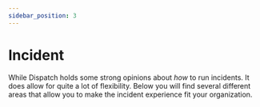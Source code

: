 ```yaml
---
sidebar_position: 3
---
```


# Incident

While Dispatch holds some strong opinions about _how_ to run incidents. It does allow for quite a lot of flexibility. Below you will find several different areas that allow you to make the incident experience fit your organization.

